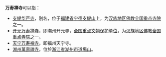 '''万寿禅寺'''可以指：
* [[支提华严寺|支提华严寺]]，別名，位于[[福建省|福建省]][[宁德|宁德]][[支提山|支提山]]上，为[[汉族地区佛教全国重点寺院|汉族地区佛教全国重点寺院]]之一。
* [[开元万寿禅寺|开元万寿禅寺]]，即潮州开元寺，[[全国重点文物保护单位|全国重点文物保护单位]]，为[[汉族地区佛教全国重点寺院|汉族地区佛教全国重点寺院]]之一。
* [[天宁万寿禅寺|天宁万寿禅寺]]，即福州天宁寺。
* [[万寿寺_(湖州)|湖州萬壽禪寺]]，位於[[浙江省|浙江省]][[湖州市|湖州市]][[道場山|道場山]]。

{{disambig|Cat=四字佛寺消歧義|W}}